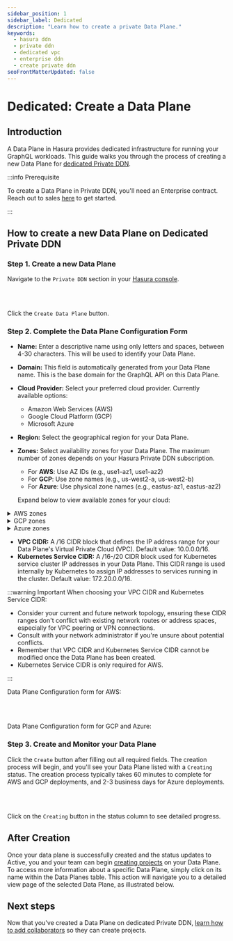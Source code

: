 ```yaml
---
sidebar_position: 1
sidebar_label: Dedicated
description: "Learn how to create a private Data Plane."
keywords:
  - hasura ddn
  - private ddn
  - dedicated vpc
  - enterprise ddn
  - create private ddn
seoFrontMatterUpdated: false
---
```



# Dedicated: Create a Data Plane

## Introduction

A Data Plane in Hasura provides dedicated infrastructure for running your GraphQL workloads. This guide walks you
through the process of creating a new Data Plane for [dedicated Private DDN](/private-ddn/architecture/dedicated.mdx).

:::info Prerequisite

To create a Data Plane in Private DDN, you'll need an Enterprise contract. Reach out to sales
[here](https://promptql.io/book-demo) to get started.

:::

## How to create a new Data Plane on Dedicated Private DDN

### Step 1. Create a new Data Plane

Navigate to the `Private DDN` section in your [Hasura console](https://promptql.console.hasura.io).

<Thumbnail src="/img/data-plane/private-ddn.png" alt="Data Plane Management" width="1000px" />

<br></br>

Click the `Create Data Plane` button.

<Thumbnail src="/img/data-plane/pending-provision-data-planes.png" alt="Data Plane Creation Pending" width="1000px" />

### Step 2. Complete the Data Plane Configuration Form

- **Name:** Enter a descriptive name using only letters and spaces, between 4-30 characters. This will be used to
  identify your Data Plane.
- **Domain:** This field is automatically generated from your Data Plane name. This is the base domain for the GraphQL
  API on this Data Plane.
- **Cloud Provider:** Select your preferred cloud provider. Currently available options:
  - Amazon Web Services (AWS)
  - Google Cloud Platform (GCP)
  - Microsoft Azure
- **Region:** Select the geographical region for your Data Plane.
- **Zones:** Select availability zones for your Data Plane. The maximum number of zones depends on your Hasura Private
  DDN subscription.

  - For **AWS**: Use AZ IDs (e.g., use1-az1, use1-az2)
  - For **GCP**: Use zone names (e.g., us-west2-a, us-west2-b)
  - For **Azure**: Use physical zone names (e.g., eastus-az1, eastus-az2)

  Expand below to view available zones for your cloud:

<details>
  <summary>AWS zones</summary>

**Availability Zone (AZ) IDs** are unique identifiers for AWS Availability Zones within a region. Using AZ IDs ensures
consistency across different AWS accounts and optimizes performance by aligning your Data Plane with your database's
physical location.

**Why Use AZ IDs Instead of AZ Names?**

- **Consistency:** AZ IDs are consistent across all AWS accounts, whereas AZ Names can differ.
- **Performance:** Deploying resources in the same physical AZ reduces latency.
- **Cost Efficiency:** Avoids cross-zone network costs by ensuring resources are within the same AZ.

Note: When selecting AZ IDs, ensure they correspond to the AZs where your database resides to maintain low latency and
avoid cross-zone network costs. It is recommended to choose at least two AZs for higher availability and fault
tolerance.

[Learn more about AWS AZ IDs](https://docs.aws.amazon.com/ram/latest/userguide/working-with-az-ids.html)

**Steps to View Available Zones:**

Using AWS CLI:

```bash
aws ec2 describe-availability-zones \
  --region us-east-1 \
  --output table \
  --query "AvailabilityZones[?State=='available'] | [].{ZoneName: ZoneName, ZoneId: ZoneId}"
```

Example output:

```
-----------------------------
| DescribeAvailabilityZones |
+-----------+---------------+
| ZoneId    | ZoneName      |
+-----------+---------------+
| use1-az1  | us-east-1a    |
| use1-az2  | us-east-1b    |
| use1-az3  | us-east-1c    |
+-----------+---------------+
```

Note: Replace `us-east-1` in the command with your desired region.

</details>

<details>
  <summary>GCP zones</summary>

**Zones in Google Cloud Platform (GCP)** are identified by their zone names, which follow a consistent pattern across
all GCP projects. Unlike AWS, GCP uses straightforward zone names that don't require separate ID mapping.

**Why Use Zone Names?**

- **Consistency:** Zone names are consistent across all GCP projects.
- **Performance:** Deploying resources in the same zone reduces latency.
- **Cost Efficiency:** Avoids cross-zone network costs by ensuring resources are within the same zone.

Note: When selecting zones, ensure they correspond to the zones where your database resides to maintain low latency and
avoid cross-zone network costs. It is recommended to choose at least two zones for higher availability and fault
tolerance.

[Learn more about GCP Zones](https://cloud.google.com/compute/docs/regions-zones)

**Steps to View Available Zones:**

Using gcloud CLI:

```bash
gcloud compute zones list \
  --filter="region:us-west2" \
  --format="table(name,region,status)"
```

Example output:

```
NAME        REGION    STATUS
us-west2-a  us-west2  UP
us-west2-b  us-west2  UP
us-west2-c  us-west2  UP
```

Note: Replace `us-west2` in the command with your desired region.

</details>

<details>
  <summary>Azure zones</summary>

**Physical Zone Names** are unique identifiers for Azure Availability Zones within a region. Using physical zone names
ensures consistency across different Azure subscriptions and optimizes performance by aligning your Data Plane with your
database's physical location.

**Why Use Physical Zone Names Instead of Logical Zones?**

- **Consistency:** Physical zone names are consistent across all Azure subscriptions, whereas logical zones (1,2,3) can
  map differently.
- **Performance:** Deploying resources in the same physical zone reduces latency.
- **Cost Efficiency:** Avoids cross-zone network costs by ensuring resources are within the same physical zone.

Note: When selecting physical zones, ensure they correspond to the zones where your database resides to maintain low
latency and avoid cross-zone network costs. It is recommended to choose at least two physical zones for higher
availability and fault tolerance.

[Learn more about Azure Physical vs Logical Zone Mapping](https://learn.microsoft.com/en-us/azure/availability-zones/az-overview#physical-and-logical-availability-zones)

**Steps to View Available Zones:**

Using Azure CLI:

```bash
az rest --method get \
  --uri '/subscriptions/{subscriptionId}/locations?api-version=2022-12-01' \
  --query 'value[?name==`eastus` && availabilityZoneMappings != `null`].{displayName: displayName, name: name, availabilityZoneMappings: availabilityZoneMappings}'
```

Example output:

```json
[
  {
    "availabilityZoneMappings": [
      {
        "logicalZone": "1",
        "physicalZone": "eastus-az1"
      },
      {
        "logicalZone": "2",
        "physicalZone": "eastus-az3"
      },
      {
        "logicalZone": "3",
        "physicalZone": "eastus-az2"
      }
    ],
    "displayName": "East US",
    "name": "eastus"
  }
]
```

Note: Replace `eastus` in the command with your desired region name.

</details>

- **VPC CIDR:** A /16 CIDR block that defines the IP address range for your Data Plane's Virtual Private Cloud (VPC).
  Default value: 10.0.0.0/16.
- **Kubernetes Service CIDR:** A /16-/20 CIDR block used for Kubernetes service cluster IP addresses in your Data Plane.
  This CIDR range is used internally by Kubernetes to assign IP addresses to services running in the cluster. Default
  value: 172.20.0.0/16.

:::warning Important When choosing your VPC CIDR and Kubernetes Service CIDR:

- Consider your current and future network topology, ensuring these CIDR ranges don't conflict with existing network
  routes or address spaces, especially for VPC peering or VPN connections.
- Consult with your network administrator if you're unsure about potential conflicts.
- Remember that VPC CIDR and Kubernetes Service CIDR cannot be modified once the Data Plane has been created.
- Kubernetes Service CIDR is only required for AWS.

:::

Data Plane Configuration form for AWS:

<Thumbnail src="/img/data-plane/vpc-form.png" alt="Data Plane Creation Form" width="800px" />

<br></br>

Data Plane Configuration form for GCP and Azure:

<Thumbnail src="/img/data-plane/vpc-form-gcp-azure.png" alt="Data Plane Creation Form" width="800px" />

### Step 3. Create and Monitor your Data Plane

Click the `Create` button after filling out all required fields. The creation process will begin, and you'll see your
Data Plane listed with a `Creating` status. The creation process typically takes 60 minutes to complete for AWS and GCP
deployments, and 2-3 business days for Azure deployments.

<Thumbnail src="/img/data-plane/data-plane-page.png" alt="Data Plane Page" width="1000px" />

<br></br>

Click on the `Creating` button in the status column to see detailed progress.

<Thumbnail src="/img/data-plane/provisioning-status-modal.png" alt="Data Plane Creating Status" width="100px" />

## After Creation

Once your data plane is successfully created and the status updates to Active, you and your team can begin
[creating projects](/private-ddn/create-a-project-on-a-data-plane.mdx) on your Data Plane. To access more information
about a specific Data Plane, simply click on its name within the Data Planes table. This action will navigate you to a
detailed view page of the selected Data Plane, as illustrated below.

<Thumbnail src="/img/data-plane/data-plane-detail.png" alt="Data Plane Detail" width="1000px" />

## Next steps

Now that you've created a Data Plane on dedicated Private DDN,
[learn how to add collaborators](/private-ddn/data-plane-collaboration.mdx) so they can create projects.
